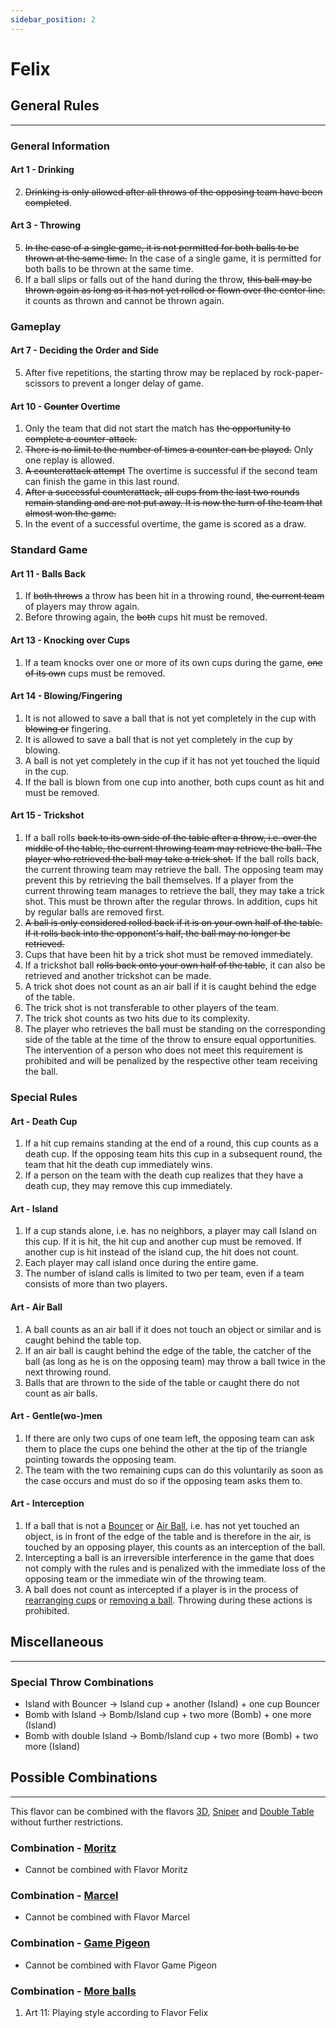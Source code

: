 ```yaml
---
sidebar_position: 2
---
```


# Felix

<FlavorPreamble />

## General Rules

<hr />

### General Information

#### Art 1 - Drinking

2. <Highlight><del>Drinking is only allowed after all throws of the opposing team have been completed</del></Highlight>.

#### Art 3 - Throwing

5. <Highlight><del>In the case of a single game, it is not permitted for both balls to be thrown at the same time.</del></Highlight> <Highlight>In the case of a single game, it is permitted for both balls to be thrown at the same time.</Highlight>
7. If a ball slips or falls out of the hand during the throw, <Highlight><del>this ball may be thrown again as long as it has not yet rolled or flown over the center line.</del></Highlight> <Highlight>it counts as thrown and cannot be thrown again.</Highlight>

### Gameplay

#### Art 7 - Deciding the Order and Side

5. <Highlight>After five repetitions, the starting throw may be replaced by rock-paper-scissors to prevent a longer delay of game.</Highlight>

#### Art 10 - <Highlight><del>Counter</del> Overtime</Highlight>

1. Only the team that did not start the match has <Highlight><del>the opportunity to complete a counter-attack.</del></Highlight>
2. <Highlight><del>There is no limit to the number of times a counter can be played.</del> Only one replay is allowed.</Highlight>
3. <Highlight><del>A counterattack attempt</del> The overtime</Highlight> is successful if the second team can finish the game in this last round.
4. <Highlight><del>After a successful counterattack, all cups from the last two rounds remain standing and are not put away. It is now the turn of the team that almost won the game.</del></Highlight>
5. <Highlight>In the event of a successful overtime, the game is scored as a draw.</Highlight>

### Standard Game

#### Art 11 - Balls Back

1. If <Highlight><del>both throws</del> a throw</Highlight> has been hit in a throwing round, <Highlight><del>the current team</del> of players</Highlight> may throw again.
2. Before throwing again, the <Highlight><del>both</del></Highlight> cups hit must be removed.

#### Art 13 - Knocking over Cups

1. If a team knocks over one or more of its own cups during the game, <Highlight><del>one of its own</del></Highlight> cups must be removed.

#### Art 14 - Blowing/Fingering

1. It is not allowed to save a ball that is not yet completely in the cup with <Highlight><del> blowing or</del></Highlight> fingering.
2. <Highlight>It is allowed to save a ball that is not yet completely in the cup by blowing.</Highlight>
3. <Highlight>A ball is not yet completely in the cup if it has not yet touched the liquid in the cup.</Highlight>
4. <Highlight>If the ball is blown from one cup into another, both cups count as hit and must be removed.</Highlight>

#### Art 15 - Trickshot

1. If a ball rolls <Highlight><del>back to its own side of the table after a throw, i.e. over the middle of the table, the current throwing team may retrieve the ball. The player who retrieved the ball may take a trick shot.</del> If the ball rolls back, the current throwing team may retrieve the ball. The opposing team may prevent this by retrieving the ball themselves. If a player from the current throwing team manages to retrieve the ball, they may take a trick shot.</Highlight> This must be thrown after the regular throws. In addition, cups hit by regular balls are removed first.
2. <Highlight><del>A ball is only considered rolled back if it is on your own half of the table. If it rolls back into the opponent's half, the ball may no longer be retrieved.</del></Highlight>
3. Cups that have been hit by a trick shot must be removed immediately.
4. If a trickshot ball <Highlight><del>rolls back onto your own half of the table</del></Highlight>, it can also be retrieved and another trickshot can be made.
5. A trick shot does not count as an air ball if it is caught behind the edge of the table.
6. <Highlight>The trick shot is not transferable to other players of the team.</Highlight>
7. <Highlight>The trick shot counts as two hits due to its complexity.</Highlight>
8. <Highlight>The player who retrieves the ball must be standing on the corresponding side of the table at the time of the throw to ensure equal opportunities. The intervention of a person who does not meet this requirement is prohibited and will be penalized by the respective other team receiving the ball.</Highlight>

### Special Rules

#### Art - <Highlight>Death Cup</Highlight>

1. <Highlight>If a hit cup remains standing at the end of a round, this cup counts as a death cup. If the opposing team hits this cup in a subsequent round, the team that hit the death cup immediately wins.</Highlight>
2. <Highlight>If a person on the team with the death cup realizes that they have a death cup, they may remove this cup immediately.</Highlight>

#### Art - <Highlight>Island</Highlight>

1. <Highlight>If a cup stands alone, i.e. has no neighbors, a player may call Island on this cup. If it is hit, the hit cup and another cup must be removed. If another cup is hit instead of the island cup, the hit does not count.</Highlight>
2. <Highlight>Each player may call island once during the entire game.</Highlight>
3. <Highlight>The number of island calls is limited to two per team, even if a team consists of more than two players.</Highlight>

#### Art - <Highlight>Air Ball</Highlight>

1. <Highlight>A ball counts as an air ball if it does not touch an object or similar and is caught behind the table top.</Highlight>
2. <Highlight>If an air ball is caught behind the edge of the table, the catcher of the ball (as long as he is on the opposing team) may throw a ball twice in the next throwing round.</Highlight>
3. <Highlight>Balls that are thrown to the side of the table or caught there do not count as air balls.</Highlight>

#### Art - <Highlight>Gentle(wo-)men</Highlight>

1. <Highlight>If there are only two cups of one team left, the opposing team can ask them to place the cups one behind the other at the tip of the triangle pointing towards the opposing team.</Highlight>
2. <Highlight>The team with the two remaining cups can do this voluntarily as soon as the case occurs and must do so if the opposing team asks them to.</Highlight>

#### Art - <Highlight>Interception</Highlight>

1. <Highlight>If a ball that is not a [Bouncer](../regelwerk.mdx#art-12---bouncer) or [Air Ball](#art---air-ball), i.e. has not yet touched an object, is in front of the edge of the table and is therefore in the air, is touched by an opposing player, this counts as an interception of the ball.</Highlight>
2. <Highlight>Intercepting a ball is an irreversible interference in the game that does not comply with the rules and is penalized with the immediate loss of the opposing team or the immediate win of the throwing team.</Highlight>
3. <Highlight>A ball does not count as intercepted if a player is in the process of [rearranging cups](../regelwerk.mdx#art-5---straightening--assembling-cups) or [removing a ball](../regelwerk.mdx#art-6---removing-the-ball). Throwing during these actions is prohibited.</Highlight>

## Miscellaneous

<hr />

### Special Throw Combinations

- <Highlight>Island with Bouncer &rarr; Island cup + another (Island) + one cup Bouncer</Highlight>
- <Highlight>Bomb with Island &rarr; Bomb/Island cup + two more (Bomb) + one more (Island)</Highlight>
- <Highlight>Bomb with double Island &rarr; Bomb/Island cup + two more (Bomb) + two more (Island)</Highlight>

## Possible Combinations
<hr/>

This flavor can be combined with the flavors [3D](3d), [Sniper](sniper) and [Double Table](double_table) without further restrictions.

### Combination - [Moritz](moritz)

-   Cannot be combined with Flavor Moritz

### Combination - [Marcel](marcel)

-   Cannot be combined with Flavor Marcel

### Combination - [Game Pigeon](game_pigeon)

-   Cannot be combined with Flavor Game Pigeon

### Combination - [More balls](mehr_baelle)

1. Art 11: Playing style according to Flavor Felix
